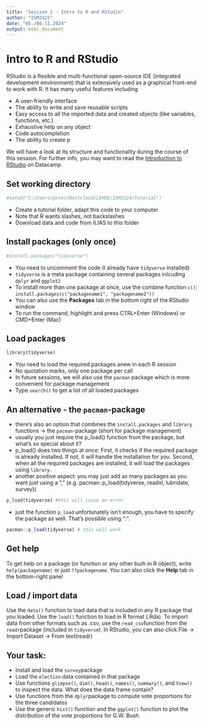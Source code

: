 ---
title: "Session 1 - Intro to R and RStudio"
author: "ISM2425"
date: "05./06.11.2024"
output: html_document
---

# Intro to R and RStudio

RStudio is a flexible and multi-functional open-source IDE (integrated development environment) that is extensively used as a graphical front-end to work with R. It has many useful features including

* A user-friendly interface
* The ability to write and save reusable scripts
* Easy access to all the imported data and created objects (like variables, functions, etc.)
* Exhaustive help on any object
* Code autocompletion
* The ability to create p

We will have a look at its structure and functionality during the course of this session. For further info, you may want to read the [Introduction to RStudio](https://www.datacamp.com/tutorial/r-studio-tutorial) on Datacamp. 


## Set working directory

```{r}
#setwd("C:/Users/peter/Nextcloud/LEHRE/ISM2324/Tutorial")
```

* Create a tutorial folder, adapt this code to your computer
* Note that R wants slashes, not backslashes
* Download data and code from ILIAS to this folder


## Install packages (only once)

```{r, echo=FALSE}
#install.packages("tidyverse")
```
* You need to uncomment the code (I already have `tidyverse` installed)
* `tidyverse` is a meta package containing several packages inlcuding `dplyr` and `ggplot2`
* To install more than one package at once, use the combine function `c()`: `install.packages(c("packagename1", "packagename2"))`
* You can also use the **Packages** tab in the bottom right of the RStudio window
* To run the command, highlight and press CTRL+Enter (Windows) or CMD+Enter (Mac)


## Load packages

```{r}
library(tidyverse)
```

* You need to load the required packages anew in each R session
* No quotation marks, only one package per call
* In future sessions, we will also use the `pacman` package which is more convenient for package management
* Type `search()` to get a list of all loaded packages


## An alternative - the `pacman`-package
* there's also an option that combines the `install.packages` and `library` functions -> the `pacman`-package (short for package management)
* usually you just require the p_load() function from the package, but what's so special about it?
* p_load() does two things at once: First, it checks if the required package is already installed. If not, it will handle the installation for you. Second, when all the required packages are installed, it will load the packages using `library`.
* another positive aspect: you may just add as many packages as you want just using a "," (e.g. pacman::p_load(tidyverse, readxl, lubridate, survey))

```{r eval=FALSE, include=FALSE}
p_load(tidyverse) #this will cause an error
```

* just the function `p_load` unfortunately isn't enough, you have to specify the package as well. That's possible using ":".

```{r}
pacman::p_load(tidyverse) # this will work
```


## Get help
To get help on a package (or function or any other built-in R object), write `help(packagename)` or just `??packagename`. You can also click the **Help** tab in the bottom-right pane!


## Load / import data
Use the `data()` function to load data that is included in any R package that you loaded. Use the `load()` function to load in R format (.Rda). To import data from other formats such as .csv, use the `read_csv`function from the `readr`package (included in `tidyverse`). In RStudio, you can also click File -> Import Dataset -> From text(readr)


## Your task:
* Install and load the `survey`package
* Load the `election` data contained in that package
* Use functions `glimpse()`, `dim()`, `head()`, `names()`, `summary()`, and `View()` to inspect the data. What does the data frame contain?
* Use functions from the `dplyr`package to compute vote proportions for the three candidates
* Use the generic `hist()` function and the `ggplot()` function to plot the distribution of the vote proportions for G.W. Bush